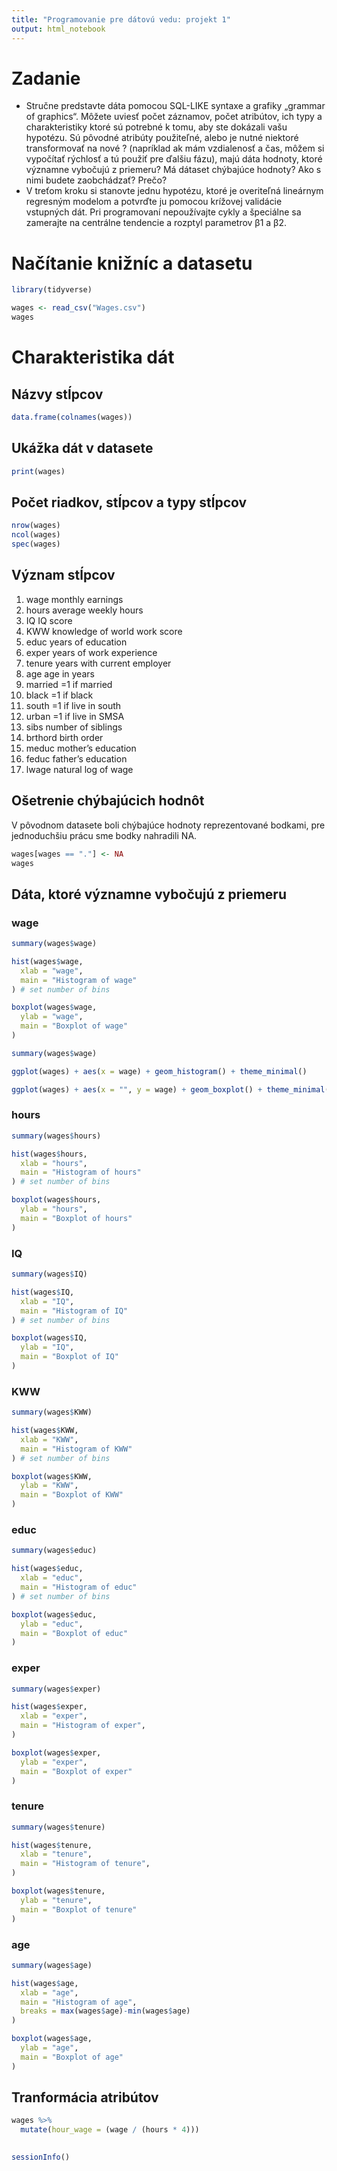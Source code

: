 ```yaml
---
title: "Programovanie pre dátovú vedu: projekt 1"
output: html_notebook
---
```


# Zadanie

* Stručne predstavte dáta pomocou SQL-LIKE syntaxe a grafiky „grammar of graphics“. Môžete uviesť počet záznamov, počet atribútov, ich typy a charakteristiky ktoré sú potrebné k tomu, aby ste dokázali vašu hypotézu. Sú pôvodné atribúty použiteľné, alebo je nutné niektoré transformovať na nové ? (napríklad ak mám vzdialenosť a čas, môžem si vypočítať rýchlosť a tú použiť pre ďalšiu fázu), majú dáta hodnoty, ktoré významne vybočujú z priemeru? Má dátaset chýbajúce hodnoty? Ako s nimi budete zaobchádzať? Prečo?
* V treťom kroku si stanovte jednu hypotézu, ktoré je overiteľná lineárnym regresným modelom a potvrďte ju pomocou krížovej validácie vstupných dát. Pri programovaní nepoužívajte cykly a špeciálne sa zamerajte na centrálne tendencie a rozptyl parametrov β1 a β2.

# Načítanie knižníc a datasetu

```r
library(tidyverse)
```

```r
wages <- read_csv("Wages.csv")
wages
```
# Charakteristika dát

## Názvy stĺpcov
```r
data.frame(colnames(wages))
```

## Ukážka dát v datasete
```r
print(wages)
```
## Počet riadkov, stĺpcov a typy stĺpcov
```r
nrow(wages)
ncol(wages)
spec(wages)
```
## Význam stĺpcov
  1. wage                     monthly earnings
  2. hours                    average weekly hours
  3. IQ                       IQ score
  4. KWW                      knowledge of world work score
  5. educ                     years of education
  6. exper                    years of work experience
  7. tenure                   years with current employer
  8. age                      age in years
  9. married                  =1 if married
 10. black                    =1 if black
 11. south                    =1 if live in south
 12. urban                    =1 if live in SMSA
 13. sibs                     number of siblings
 14. brthord                  birth order
 15. meduc                    mother's education
 16. feduc                    father's education
 17. lwage                    natural log of wage

## Ošetrenie chýbajúcich hodnôt
V pôvodnom datasete boli chýbajúce hodnoty reprezentované bodkami, pre jednoduchšiu prácu sme bodky nahradili NA.
```r
wages[wages == "."] <- NA
wages
```
## Dáta, ktoré významne vybočujú z priemeru

### wage
```r
summary(wages$wage)

hist(wages$wage,
  xlab = "wage",
  main = "Histogram of wage"
) # set number of bins

boxplot(wages$wage,
  ylab = "wage",
  main = "Boxplot of wage"
)
```

```r
summary(wages$wage)

ggplot(wages) + aes(x = wage) + geom_histogram() + theme_minimal()

ggplot(wages) + aes(x = "", y = wage) + geom_boxplot() + theme_minimal()

```


### hours
```r
summary(wages$hours)

hist(wages$hours,
  xlab = "hours",
  main = "Histogram of hours"
) # set number of bins

boxplot(wages$hours,
  ylab = "hours",
  main = "Boxplot of hours"
)
```

### IQ
```r
summary(wages$IQ)

hist(wages$IQ,
  xlab = "IQ",
  main = "Histogram of IQ"
) # set number of bins

boxplot(wages$IQ,
  ylab = "IQ",
  main = "Boxplot of IQ"
)
```

### KWW
```r
summary(wages$KWW)

hist(wages$KWW,
  xlab = "KWW",
  main = "Histogram of KWW"
) # set number of bins

boxplot(wages$KWW,
  ylab = "KWW",
  main = "Boxplot of KWW"
)
```

### educ
```r
summary(wages$educ)

hist(wages$educ,
  xlab = "educ",
  main = "Histogram of educ"
) # set number of bins

boxplot(wages$educ,
  ylab = "educ",
  main = "Boxplot of educ"
)
```

### exper
```r
summary(wages$exper)

hist(wages$exper,
  xlab = "exper",
  main = "Histogram of exper",
)

boxplot(wages$exper,
  ylab = "exper",
  main = "Boxplot of exper"
)
```

### tenure
```r
summary(wages$tenure)

hist(wages$tenure,
  xlab = "tenure",
  main = "Histogram of tenure",
)

boxplot(wages$tenure,
  ylab = "tenure",
  main = "Boxplot of tenure"
)
```

### age
```r
summary(wages$age)

hist(wages$age,
  xlab = "age",
  main = "Histogram of age",
  breaks = max(wages$age)-min(wages$age)
)

boxplot(wages$age,
  ylab = "age",
  main = "Boxplot of age"
)
```

## Tranformácia atribútov
```r
wages %>%
  mutate(hour_wage = (wage / (hours * 4)))
  
```
```r
sessionInfo()
```



